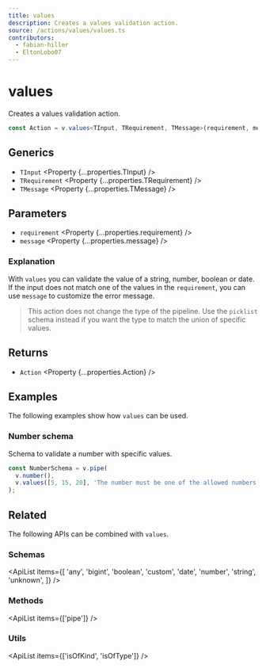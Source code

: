 ```yaml
---
title: values
description: Creates a values validation action.
source: /actions/values/values.ts
contributors:
  - fabian-hiller
  - EltonLobo07
---
```



# values

Creates a values validation action.

```ts
const Action = v.values<TInput, TRequirement, TMessage>(requirement, message);
```

## Generics

- `TInput` <Property {...properties.TInput} />
- `TRequirement` <Property {...properties.TRequirement} />
- `TMessage` <Property {...properties.TMessage} />

## Parameters

- `requirement` <Property {...properties.requirement} />
- `message` <Property {...properties.message} />

### Explanation

With `values` you can validate the value of a string, number, boolean or date. If the input does not match one of the values in the `requirement`, you can use `message` to customize the error message.

> This action does not change the type of the pipeline. Use the <Link href="../picklist/">`picklist`</Link> schema instead if you want the type to match the union of specific values.

## Returns

- `Action` <Property {...properties.Action} />

## Examples

The following examples show how `values` can be used.

### Number schema

Schema to validate a number with specific values.

```ts
const NumberSchema = v.pipe(
  v.number(),
  v.values([5, 15, 20], 'The number must be one of the allowed numbers.')
);
```

## Related

The following APIs can be combined with `values`.

### Schemas

<ApiList
  items={[
    'any',
    'bigint',
    'boolean',
    'custom',
    'date',
    'number',
    'string',
    'unknown',
  ]}
/>

### Methods

<ApiList items={['pipe']} />

### Utils

<ApiList items={['isOfKind', 'isOfType']} />
